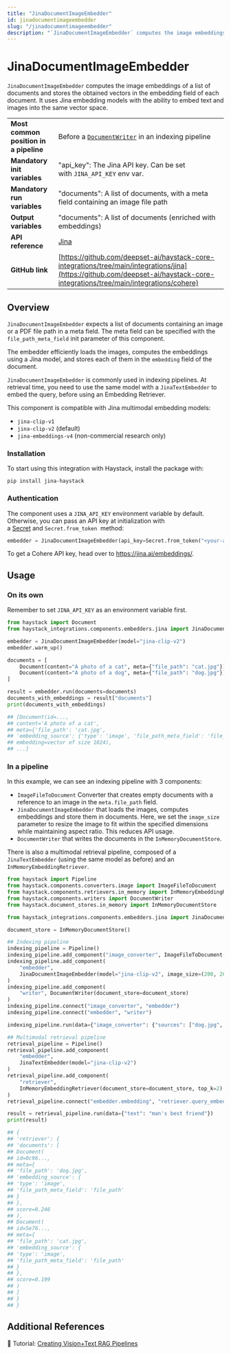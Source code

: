 ```yaml
---
title: "JinaDocumentImageEmbedder"
id: jinadocumentimageembedder
slug: "/jinadocumentimageembedder"
description: "`JinaDocumentImageEmbedder` computes the image embeddings of a list of documents and stores the obtained vectors in the embedding field of each document. It uses Jina embedding models with the ability to embed text and images into the same vector space."
---
```


# JinaDocumentImageEmbedder

`JinaDocumentImageEmbedder` computes the image embeddings of a list of documents and stores the obtained vectors in the embedding field of each document. It uses Jina embedding models with the ability to embed text and images into the same vector space.

|  |  |
| --- | --- |
| **Most common position in a pipeline** | Before a [`DocumentWriter`](../writers/documentwriter.mdx) in an indexing pipeline                                                                                                      |
| **Mandatory init variables**           | "api_key": The Jina API key. Can be set with `JINA_API_KEY` env var.                                                                                                           |
| **Mandatory run variables**            | "documents": A list of documents, with a meta field containing an image file path                                                                                              |
| **Output variables**                   | "documents": A list of documents (enriched with embeddings)                                                                                                                    |
| **API reference**                      | [Jina](/reference/integrations-jina)                                                                                                                                                  |
| **GitHub link**                        | [https://github.com/deepset-ai/haystack-core-integrations/tree/main/integrations/jina](https://github.com/deepset-ai/haystack-core-integrations/tree/main/integrations/cohere) |

## Overview

`JinaDocumentImageEmbedder` expects a list of documents containing an image or a PDF file path in a meta field. The meta field can be specified with the `file_path_meta_field` init parameter of this component.

The embedder efficiently loads the images, computes the embeddings using a Jina model, and stores each of them in the `embedding` field of the document.

`JinaDocumentImageEmbedder` is commonly used in indexing pipelines. At retrieval time, you need to use the same model with a `JinaTextEmbedder` to embed the query, before using an Embedding Retriever.

This component is compatible with Jina multimodal embedding models:

- `jina-clip-v1`
- `jina-clip-v2` (default)
- `jina-embeddings-v4` (non-commercial research only)

### Installation

To start using this integration with Haystack, install the package with:

```shell
pip install jina-haystack
```

### Authentication

The component uses a `JINA_API_KEY` environment variable by default. Otherwise, you can pass an API key at initialization with a [Secret](../../concepts/secret-management.mdx) and `Secret.from_token`  method:

```python
embedder = JinaDocumentImageEmbedder(api_key=Secret.from_token("<your-api-key>"))
```

To get a Cohere API key, head over to https://jina.ai/embeddings/.

## Usage

### On its own

Remember to set `JINA_API_KEY` as an environment variable first.

```python
from haystack import Document
from haystack_integrations.components.embedders.jina import JinaDocumentImageEmbedder

embedder = JinaDocumentImageEmbedder(model="jina-clip-v2")
embedder.warm_up()

documents = [
    Document(content="A photo of a cat", meta={"file_path": "cat.jpg"}),
    Document(content="A photo of a dog", meta={"file_path": "dog.jpg"}),
]

result = embedder.run(documents=documents)
documents_with_embeddings = result["documents"]
print(documents_with_embeddings)

## [Document(id=...,
## content='A photo of a cat',
## meta={'file_path': 'cat.jpg',
## 'embedding_source': {'type': 'image', 'file_path_meta_field': 'file_path'}},
## embedding=vector of size 1024),
## ...]
```

### In a pipeline

In this example, we can see an indexing pipeline with 3 components:

- `ImageFileToDocument` Converter that creates empty documents with a reference to an image in the `meta.file_path` field.
- `JinaDocumentImageEmbedder` that loads the images, computes embeddings and store them in documents. Here, we set the `image_size` parameter to resize the image to fit within the specified dimensions while maintaining aspect ratio. This reduces API usage.
- `DocumentWriter` that writes the documents in the `InMemoryDocumentStore`.

There is also a multimodal retrieval pipeline, composed of a `JinaTextEmbedder` (using the same model as before) and an `InMemoryEmbeddingRetriever`.

```python
from haystack import Pipeline
from haystack.components.converters.image import ImageFileToDocument
from haystack.components.retrievers.in_memory import InMemoryEmbeddingRetriever
from haystack.components.writers import DocumentWriter
from haystack.document_stores.in_memory import InMemoryDocumentStore

from haystack_integrations.components.embedders.jina import JinaDocumentImageEmbedder, JinaTextEmbedder

document_store = InMemoryDocumentStore()

## Indexing pipeline
indexing_pipeline = Pipeline()
indexing_pipeline.add_component("image_converter", ImageFileToDocument())
indexing_pipeline.add_component(
    "embedder",
    JinaDocumentImageEmbedder(model="jina-clip-v2", image_size=(200, 200))
)
indexing_pipeline.add_component(
    "writer", DocumentWriter(document_store=document_store)
)
indexing_pipeline.connect("image_converter", "embedder")
indexing_pipeline.connect("embedder", "writer")

indexing_pipeline.run(data={"image_converter": {"sources": ["dog.jpg", "cat.jpg"]}})

## Multimodal retrieval pipeline
retrieval_pipeline = Pipeline()
retrieval_pipeline.add_component(
    "embedder",
    JinaTextEmbedder(model="jina-clip-v2")
)
retrieval_pipeline.add_component(
    "retriever",
    InMemoryEmbeddingRetriever(document_store=document_store, top_k=2)
)
retrieval_pipeline.connect("embedder.embedding", "retriever.query_embedding")

result = retrieval_pipeline.run(data={"text": "man's best friend"})
print(result)

## {
## 'retriever': {
## 'documents': [
## Document(
## id=0c96...,
## meta={
## 'file_path': 'dog.jpg',
## 'embedding_source': {
## 'type': 'image',
## 'file_path_meta_field': 'file_path'
## }
## },
## score=0.246
## ),
## Document(
## id=5e76...,
## meta={
## 'file_path': 'cat.jpg',
## 'embedding_source': {
## 'type': 'image',
## 'file_path_meta_field': 'file_path'
## }
## },
## score=0.199
## )
## ]
## }
## }
```

## Additional References

:notebook: Tutorial: [Creating Vision+Text RAG Pipelines](https://haystack.deepset.ai/tutorials/46_multimodal_rag)
